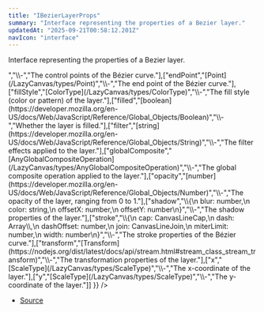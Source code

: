```yaml
---
title: "IBezierLayerProps"
summary: "Interface representing the properties of a Bezier layer."
updatedAt: "2025-09-21T00:58:12.201Z"
navIcon: "interface"
---
```



Interface representing the properties of a Bezier layer.

<Table data={{ headers: [{"content":"Property","key":"property","sortable":true},{"content":"Type","key":"type","sortable":true},{"content":"Value","key":"value","sortable":true},{"content":"Description","key":"description"}], rows: [["centring","[AnyCentring](/LazyCanvas/types/AnyCentring)","\\-","The centring type of the layer."],["controlPoints","Array\\<Point\\>","\\-","The control points of the Bézier curve."],["endPoint","[Point](/LazyCanvas/types/Point)","\\-","The end point of the Bézier curve."],["fillStyle","[ColorType](/LazyCanvas/types/ColorType)","\\-","The fill style (color or pattern) of the layer."],["filled","[boolean](https://developer.mozilla.org/en-US/docs/Web/JavaScript/Reference/Global_Objects/Boolean)","\\-","Whether the layer is filled."],["filter","[string](https://developer.mozilla.org/en-US/docs/Web/JavaScript/Reference/Global_Objects/String)","\\-","The filter effects applied to the layer."],["globalComposite","[AnyGlobalCompositeOperation](/LazyCanvas/types/AnyGlobalCompositeOperation)","\\-","The global composite operation applied to the layer."],["opacity","[number](https://developer.mozilla.org/en-US/docs/Web/JavaScript/Reference/Global_Objects/Number)","\\-","The opacity of the layer, ranging from 0 to 1."],["shadow","\\{\n  blur: number,\n  color: string,\n  offsetX: number,\n  offsetY: number\n}","\\-","The shadow properties of the layer."],["stroke","\\{\n  cap: CanvasLineCap,\n  dash: Array\\<number\\>,\n  dashOffset: number,\n  join: CanvasLineJoin,\n  miterLimit: number,\n  width: number\n}","\\-","The stroke properties of the Bézier curve."],["transform","[Transform](https://nodejs.org/dist/latest/docs/api/stream.html#stream_class_stream_transform)","\\-","The transformation properties of the layer."],["x","[ScaleType](/LazyCanvas/types/ScaleType)","\\-","The x-coordinate of the layer."],["y","[ScaleType](/LazyCanvas/types/ScaleType)","\\-","The y-coordinate of the layer."]] }} />


- [Source](https://github.com/NMMTY/LazyCanvas/blob/1d5786684b8ca8d543a4533b2b64f8d093b1e426/packages/lazycanvas/src/structures/components/BezierLayer.ts#L35)